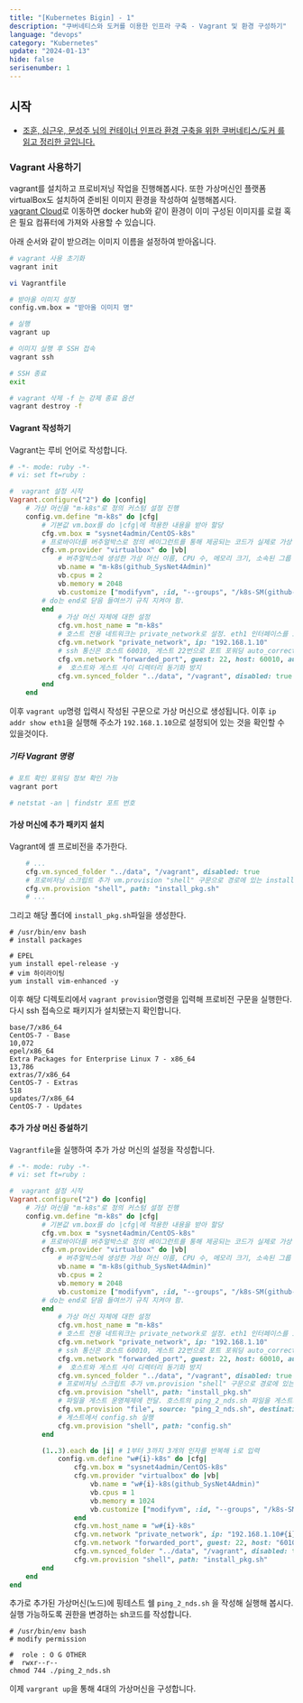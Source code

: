 ```yaml
---
title: "[Kubernetes Bigin] - 1"
description: "쿠버네티스와 도커를 이용한 인프라 구축 - Vagrant 및 환경 구성하기"
language: "devops"
category: "Kubernetes"
update: "2024-01-13"
hide: false
serisenumber: 1
---
```


## 시작
- [조훈, 심근우, 문성주 님의 컨테이너 인프라 환경 구축을 위한 쿠버네티스/도커 를 읽고 정리한 글입니다.](https://www.aladin.co.kr/shop/wproduct.aspx?ItemId=273111259)

### Vagrant 사용하기
vagrant를 설치하고 프로비저닝 작업을 진행해봅시다. 또한 가상머신인 플랫폼 virtualBox도 설치하여 준비된 이미지 환경을 작성하여 실행해봅시다.  
[vagrant Cloud](https://app.vagrantup.com/boxes/search)로 이동하면 docker hub와 같이 환경이 이미 구성된 이미지를 로컬 혹은 필요 컴퓨터에 가져와 사용할 수 있습니다.  

아래 순서와 같이 받으려는 이미지 이름을 설정하여 받아옵니다.
```bash
# vagrant 사용 초기화
vagrant init

vi Vagrantfile

# 받아올 이미지 설정
config.vm.box = "받아올 이미지 명"

# 실행
vagrant up

# 이미지 실행 후 SSH 접속
vagrant ssh

# SSH 종료
exit

# vagrant 삭제 -f 는 강제 종료 옵션
vagrant destroy -f
```

#### Vagrant 작성하기
Vagrant는 루비 언어로 작성합니다.

```ruby
# -*- mode: ruby -*-
# vi: set ft=ruby :

#  vagrant 설정 시작
Vagrant.configure("2") do |config|
    # 가상 머신을 "m-k8s"로 정의 커스텀 설정 진행
    config.vm.define "m-k8s" do |cfg|
        # 기본값 vm.box를 do |cfg|에 적용한 내용을 받아 할당
        cfg.vm.box = "sysnet4admin/CentOS-k8s"
        # 프로바이더를 버추얼박스로 정의 베이그런트를 통해 제공되는 코드가 실제로 가상 머신으로 작동될 플랫폼 do |vb|
        cfg.vm.provider "virtualbox" do |vb|
            # 버추얼박스에 생성한 가상 머신 이름, CPU 수, 메모리 크기, 소속된 그룹 명시
            vb.name = "m-k8s(github_SysNet4Admin)"
            vb.cpus = 2
            vb.memory = 2048
            vb.customize ["modifyvm", :id, "--groups", "/k8s-SM(github-SysNet4Admin)"]
        # do는 end로 닫음 들여쓰기 규칙 지켜야 함.
        end
            # 가상 머신 자체에 대한 설정   
            cfg.vm.host_name = "m-k8s"
            # 호스트 전용 네트워크는 private_network로 설정. eth1 인터페이스를 호스트 전용으로 구성. ip는 192.168.1.10 지정
            cfg.vm.network "private_network", ip: "192.168.1.10"
            # ssh 통신은 호스트 60010, 게스트 22번으로 포트 포워딩 auto_correct 는 포트가 겹치면 자동 변경
            cfg.vm.network "forwarded_port", guest: 22, host: 60010, auto_correct: true, id: "ssh"
            #  호스트와 게스트 사이 디렉터리 동기화 방지
            cfg.vm.synced_folder "../data", "/vagrant", disabled: true
        end
    end
```
이후 `vagrant up`명령 입력시 작성된 구문으로 가상 머신으로 생성됩니다. 이후 `ip addr show eth1`을 실행해 주소가 `192.168.1.10`으로 설정되어 있는 것을 확인할 수 있을것이다.

##### 기타 Vagrant 명령
```bash
# 포트 확인 포워딩 정보 확인 가능
vagrant port

# netstat -an | findstr 포트 번호
```

#### 가상 머신에 추가 패키지 설치
Vagrant에 셸 프로비전을 추가한다.
```ruby
    # ...
    cfg.vm.synced_folder "../data", "/vagrant", disabled: true
    # 프로비저닝 스크립트 추가 vm.provision "shell" 구문으로 경로에 있는 install_pkg.sh를 게스트 내부에서 호출해 실행
    cfg.vm.provision "shell", path: "install_pkg.sh"
    # ...
```

그리고 해당 폴더에 `install_pkg.sh`파일을 생성한다.
```text
# /usr/bin/env bash
# install packages

# EPEL
yum install epel-release -y
# vim 하이라이팅
yum install vim-enhanced -y
```

이후 해당 디렉토리에서 `vagrant provision`명령을 입력해 프로비전 구문을 실행한다.  
다시 ssh 접속으로 패키지가 설치됐는지 확인합니다.

```text
base/7/x86_64                                                        CentOS-7 - Base                                                                                     10,072
epel/x86_64                                                          Extra Packages for Enterprise Linux 7 - x86_64                                                      13,786
extras/7/x86_64                                                      CentOS-7 - Extras                                                                                      518
updates/7/x86_64                                                     CentOS-7 - Updates
```

#### 추가 가상 머신 증설하기
`Vagrantfile`을 실행하여 추가 가상 머신의 설정을 작성합니다.

```ruby
# -*- mode: ruby -*-
# vi: set ft=ruby :

#  vagrant 설정 시작
Vagrant.configure("2") do |config|
    # 가상 머신을 "m-k8s"로 정의 커스텀 설정 진행
    config.vm.define "m-k8s" do |cfg|
        # 기본값 vm.box를 do |cfg|에 적용한 내용을 받아 할당
        cfg.vm.box = "sysnet4admin/CentOS-k8s"
        # 프로바이더를 버추얼박스로 정의 베이그런트를 통해 제공되는 코드가 실제로 가상 머신으로 작동될 플랫폼 do |vb|
        cfg.vm.provider "virtualbox" do |vb|
            # 버추얼박스에 생성한 가상 머신 이름, CPU 수, 메모리 크기, 소속된 그룹 명시
            vb.name = "m-k8s(github_SysNet4Admin)"
            vb.cpus = 2
            vb.memory = 2048
            vb.customize ["modifyvm", :id, "--groups", "/k8s-SM(github-SysNet4Admin)"]
        # do는 end로 닫음 들여쓰기 규칙 지켜야 함.
        end
            # 가상 머신 자체에 대한 설정   
            cfg.vm.host_name = "m-k8s"
            # 호스트 전용 네트워크는 private_network로 설정. eth1 인터페이스를 호스트 전용으로 구성. ip는 192.168.1.10 지정
            cfg.vm.network "private_network", ip: "192.168.1.10"
            # ssh 통신은 호스트 60010, 게스트 22번으로 포트 포워딩 auto_correct 는 포트가 겹치면 자동 변경
            cfg.vm.network "forwarded_port", guest: 22, host: 60010, auto_correct: true, id: "ssh"
            #  호스트와 게스트 사이 디렉터리 동기화 방지
            cfg.vm.synced_folder "../data", "/vagrant", disabled: true
            # 프로비저닝 스크립트 추가 vm.provision "shell" 구문으로 경로에 있는 install_pkg.sh를 게스트 내부에서 호출해 실행
            cfg.vm.provision "shell", path: "install_pkg.sh"
            # 파일을 게스트 운영체제에 전달. 호스트의 ping_2_nds.sh 파일을 게스트의 홈 디렉터리로 전달 (/home/vagrant)
            cfg.vm.provision "file", source: "ping_2_nds.sh", destination: "ping_2_nds.sh"
            # 게스트에서 config.sh 실행
            cfg.vm.provision "shell", path: "config.sh"
        end

        (1..3).each do |i| # 1부터 3까지 3개의 인자를 반복해 i로 입력
            config.vm.define "w#{i}-k8s" do |cfg|
                cfg.vm.box = "sysnet4admin/CentOS-k8s"
                cfg.vm.provider "virtualbox" do |vb|
                    vb.name = "w#{i}-k8s(github_SysNet4Admin)"
                    vb.cpus = 1
                    vb.memory = 1024
                    vb.customize ["modifyvm", :id, "--groups", "/k8s-SM(github-SysNet4Admin)"]
                end
                cfg.vm.host_name = "w#{i}-k8s"
                cfg.vm.network "private_network", ip: "192.168.1.10#{i}"
                cfg.vm.network "forwarded_port", guest: 22, host: "6010#{i}", auto_correct: true, id: "ssh"
                cfg.vm.synced_folder "../data", "/vagrant", disabled: true
                cfg.vm.provision "shell", path: "install_pkg.sh"
        end
    end
end
```
추가로 추가된 가상머신(노드)에 핑테스트 쉘 `ping_2_nds.sh` 을 작성해 실행해 봅시다. 실행 가능하도록 권한을 변경하는 sh코드를 작성합니다.

```text
# /usr/bin/env bash
# modify permission

#  role : O G OTHER
#  rwxr--r--
chmod 744 ./ping_2_nds.sh
```

이제 `vargrant up`을 통해 4대의 가상머신을 구성합니다.
